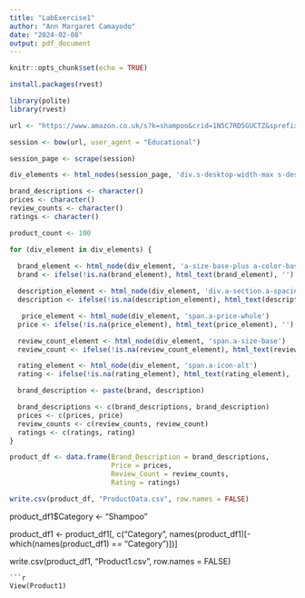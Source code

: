 ```yaml
---
title: "LabExercise1"
author: "Ann Margaret Camayodo"
date: "2024-02-08"
output: pdf_document
---
```


```r
knitr::opts_chunk$set(echo = TRUE)
```
```r
install.packages(rvest)
```
```r
library(polite)
library(rvest)
```
```r
url <- "https://www.amazon.co.uk/s?k=shampoo&crid=1N5C7RD5GUCTZ&sprefix=shampooo%2Caps%2C345&ref=nb_sb_noss_2"
```
```r
session <- bow(url, user_agent = "Educational")
```
```r
session_page <- scrape(session)
```
```r
div_elements <- html_nodes(session_page, 'div.s-desktop-width-max s-desktop-content s-opposite-dir s-wide-grid-style sg-row')
```
```r
brand_descriptions <- character()
prices <- character()
review_counts <- character()
ratings <- character()
```
```r
product_count <- 100
```
```r
for (div_element in div_elements) {
  
  brand_element <- html_node(div_element, 'a-size-base-plus a-color-base a-text-normal')
  brand <- ifelse(!is.na(brand_element), html_text(brand_element), '')

  description_element <- html_node(div_element, 'div.a-section.a-spacing-small')
  description <- ifelse(!is.na(description_element), html_text(description_element), '')

   price_element <- html_node(div_element, 'span.a-price-whole')
  price <- ifelse(!is.na(price_element), html_text(price_element), '')

  review_count_element <- html_node(div_element, 'span.a-size-base')
  review_count <- ifelse(!is.na(review_count_element), html_text(review_count_element), '')

  rating_element <- html_node(div_element, 'span.a-icon-alt')
  rating <- ifelse(!is.na(rating_element), html_text(rating_element), '')

  brand_description <- paste(brand, description)

  brand_descriptions <- c(brand_descriptions, brand_description)
  prices <- c(prices, price)
  review_counts <- c(review_counts, review_count)
  ratings <- c(ratings, rating)
}
```
```r
product_df <- data.frame(Brand_Description = brand_descriptions,
                         Price = prices,
                         Review_Count = review_counts,
                         Rating = ratings)
```
```r
write.csv(product_df, "ProductData.csv", row.names = FALSE)
```

product_df1$Category <- "Shampoo"

product_df1 <- product_df1[, c("Category", names(product_df1)[-which(names(product_df1) == "Category")])]

write.csv(product_df1, "Product1.csv", row.names = FALSE)
```
```r
View(Product1)
```